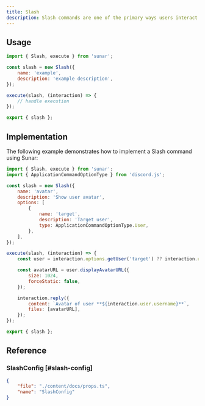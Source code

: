 ```yaml
---
title: Slash
description: Slash commands are one of the primary ways users interact with bots. They provide a structured way for users to issue commands directly within the chat interface.
---
```


<Links>
	<Link
		label="Source"
		icon="github"
		link="https://github.com/sunarjs/sunar/blob/main/packages/sunar/src/builders/slash.ts"
	/>
	<Link
		label="ChatInputApplicationCommandData"
		icon="discordjs"
		link="https://discord.js.org/docs/packages/discord.js/main/ChatInputApplicationCommandData:Interface"
	/>
	<Link
		label="ChatInputCommandInteraction"
		icon="discordjs"
		link="https://discord.js.org/docs/packages/discord.js/main/ChatInputCommandInteraction:Class"
	/>
	<Link
		label="API Reference"
		icon="discord"
		link="https://discord.com/developers/docs/interactions/application-commands#slash-commands"
	/>
</Links>

## Usage

```js
import { Slash, execute } from 'sunar';

const slash = new Slash({
	name: 'example',
	description: 'example description',
});

execute(slash, (interaction) => {
	// handle execution
});

export { slash };
```

## Implementation

The following example demonstrates how to implement a Slash command using Sunar:

```js
import { Slash, execute } from 'sunar';
import { ApplicationCommandOptionType } from 'discord.js';

const slash = new Slash({
	name: 'avatar',
	description: 'Show user avatar',
	options: [
		{
			name: 'target',
			description: 'Target user',
			type: ApplicationCommandOptionType.User,
		},
	],
});

execute(slash, (interaction) => {
	const user = interaction.options.getUser('target') ?? interaction.user;

	const avatarURL = user.displayAvatarURL({
		size: 1024,
		forceStatic: false,
	});

	interaction.reply({
		content: `Avatar of user **${interaction.user.username}**`,
		files: [avatarURL],
	});
});

export { slash };
```

## Reference

### SlashConfig [#slash-config]

```json doc-gen:typescript
{
	"file": "./content/docs/props.ts",
	"name": "SlashConfig"
}
```